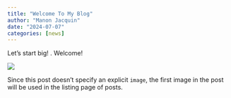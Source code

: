 ```yaml
---
title: "Welcome To My Blog"
author: "Manon Jacquin"
date: "2024-07-07"
categories: [news]
---
```


Let's start big! . Welcome!

![](thumbnail.jpg)

Since this post doesn't specify an explicit `image`, the first image in the post will be used in the listing page of posts.
